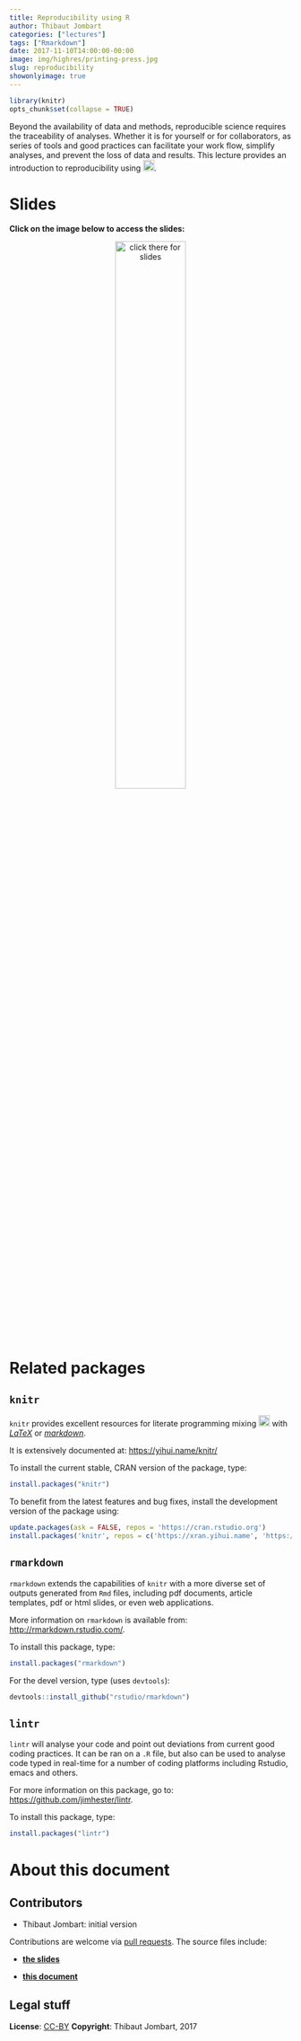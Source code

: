 ```yaml
---
title: Reproducibility using R
author: Thibaut Jombart
categories: ["lectures"]
tags: ["Rmarkdown"]
date: 2017-11-10T14:00:00-00:00
image: img/highres/printing-press.jpg
slug: reproducibility
showonlyimage: true
---
```


	
```r
library(knitr)
opts_chunk$set(collapse = TRUE)
```

Beyond the availability of data and methods, reproducible science requires the
traceability of analyses. Whether it is for yourself or for collaborators, as
series of tools and good practices can facilitate your work flow, simplify
analyses, and prevent the loss of data and results. This lecture provides an
introduction to reproducibility using <img src="../../img/slides/Rlogo.png"
width="20px">.


# Slides

**Click on the image below to access the slides:**

<center>
<a href="../../slides/intro_reproducibility_Rmd/intro_reproducibility.html"><img class="gateway" src="../../img/highres/printing-press.jpg" width="50%" alt="click there for slides" align="middle"></a>
</center>



# Related packages

## `knitr`

`knitr` provides excellent resources for literate programming mixing
<img src="../../img/slides/Rlogo.png" width="20px"> with
[*LaTeX*](https://en.wikipedia.org/wiki/LaTeX) or
[*markdown*](https://en.wikipedia.org/wiki/Markdown).

It is extensively documented at: [https://yihui.name/knitr/](https://yihui.name/knitr/)

To install the current stable, CRAN version of the package, type:
```r
install.packages("knitr")
```

To benefit from the latest features and bug fixes, install the development
version of the package using:

```r
update.packages(ask = FALSE, repos = 'https://cran.rstudio.org')
install.packages('knitr', repos = c('https://xran.yihui.name', 'https://cran.rstudio.org'))
```


## `rmarkdown`

`rmarkdown` extends the capabilities of `knitr` with a more diverse set of
outputs generated from `Rmd` files, including pdf documents, article templates,
pdf or html slides, or even web applications.

More information on `rmarkdown` is available from: [http://rmarkdown.rstudio.com/](http://rmarkdown.rstudio.com/).

To install this package, type:

```r
install.packages("rmarkdown")
```


For the devel version, type (uses `devtools`):
```r
devtools::install_github("rstudio/rmarkdown")
```



## `lintr`

`lintr` will analyse your code and point out deviations from current good coding
practices. It can be ran on a `.R` file, but also can be used to analyse code
typed in real-time for a number of coding platforms including Rstudio, emacs and
others.

For more information on this package, go to:
[https://github.com/jimhester/lintr](https://github.com/jimhester/lintr).

To install this package, type:

```r
install.packages("lintr")
```



# About this document

## Contributors

- Thibaut Jombart: initial version

Contributions are welcome via [pull requests](https://github.com/reconhub/learn/pulls). The source files include:

- [**the slides**](https://raw.githubusercontent.com/reconhub/learn/master/static/slides/intro_reproducibility_Rmd/intro_reproducibility.Rmd)

- [**this document**](https://raw.githubusercontent.com/reconhub/learn/master/content/post/2017-11-02-rmarkdown-intro.Rmd)



## Legal stuff

**License**: [CC-BY](https://creativecommons.org/licenses/by/3.0/)
**Copyright**: Thibaut Jombart, 2017 
